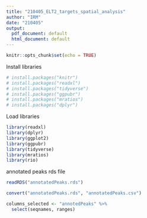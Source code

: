 ```yaml
---
title: "210405_ELT2_targets_spatial_analysis"
author: "IRM"
date: "210405"
output:
  pdf_document: default
  html_document: default
---
```



```r
knitr::opts_chunk$set(echo = TRUE)
```
Install libraries

```r
# install.packages("knitr")
# install.packages("readxl")
# install.packages("tidyverse")
# install.packages("ggpubr")
# install.packages("mratios")
# install.packages("dplyr")
```


Load libraries

```r
library(readxl)
library(dplyr)
library(ggplot2)
library(ggpubr)
library(tidyverse)
library(mratios)
library(rio)
```

annotated peaks rds file

```r
readRDS("annotatedPeaks.rds")
```

```r
convert("annotatedPeaks.rds", "annotatedPeaks.csv")
```



```r
columns_selected <- "annotedPeaks" %>%
  select(seqnames, ranges)
```

